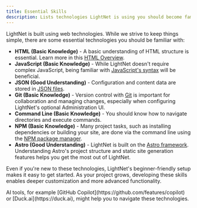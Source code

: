 ```yaml
---
title: Essential Skills
description: Lists technologies LightNet is using you should become familiar with.
---
```



LightNet is built using web technologies. 
While we strive to keep things simple, there are some essential technologies you should be familiar with:

- **HTML (Basic Knowledge)** - A basic understanding of HTML structure is essential. Learn more in this [HTML Overview](https://web.dev/learn/html/overview).
- **JavaScript (Basic Knowledge)** - While LightNet doesn't require complex JavaScript, being familiar with
    [JavaScript's syntax](https://developer.mozilla.org/en-US/docs/Learn_web_development/Getting_started/Your_first_website/Adding_interactivity) will be beneficial.
- **JSON (Good Understanding)** - Configuration and content data are stored in [JSON files](https://learnxinyminutes.com/json/). 
- **Git (Basic Knowledge)** - Version control with [Git](https://git-scm.com/docs/gittutorial) is important for collaboration and managing changes, 
    especially when configuring LightNet's optional Administration UI.
- **Command Line (Basic Knowledge)** - You should know how to navigate directories and execute commands.
- **NPM (Basic Knowledge)** - Many project tasks, such as installing dependencies or building your site, 
    are done via the command line using the [NPM package manager](https://nodejs.org/en/learn/getting-started/an-introduction-to-the-npm-package-manager). 
- **Astro (Good Understanding)** - LightNet is built on the [Astro framework](https://astro.build). 
    Understanding Astro's project structure and static site generation features helps you get the most out of LightNet.

Even if you're new to these technologies, LightNet's beginner-friendly setup makes it easy to get started. 
As your project grows, developing these skills enables deeper customization and more advanced functionality.

<Aside type="tip">
AI tools, for example [GitHub Copilot](https://github.com/features/copilot) or [Duck.ai](https://duck.ai), might help you to navigate these technologies.
</Aside>

